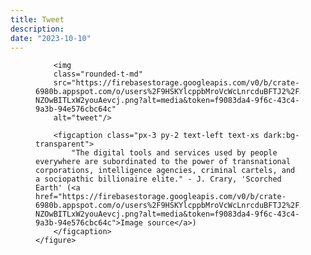```yaml
---
title: Tweet
description:
date: "2023-10-10"
---
```


<div class="md:container md:mx-auto box-border p-8 border-0 bg-slate-50 dark:bg-slate-800">
    <figure class="rounded-md shadow-2xl">

        <img 
        class="rounded-t-md" 
        src="https://firebasestorage.googleapis.com/v0/b/crate-6980b.appspot.com/o/users%2F9HSKYlcppbMroVcWcLnrcduBFTJ2%2Fimages%2F-NZOwBITLxW2youAevcj.png?alt=media&token=f9083da4-9f6c-43c4-9a3b-94e576cbc64c" 
        alt="tweet"/>

        <figcaption class="px-3 py-2 text-left text-xs dark:bg-transparent">
            "The digital tools and services used by people everywhere are subordinated to the power of transnational corporations, intelligence agencies, criminal cartels, and a sociopathic billionaire elite." - J. Crary, 'Scorched Earth' (<a href="https://firebasestorage.googleapis.com/v0/b/crate-6980b.appspot.com/o/users%2F9HSKYlcppbMroVcWcLnrcduBFTJ2%2Fimages%2F-NZOwBITLxW2youAevcj.png?alt=media&token=f9083da4-9f6c-43c4-9a3b-94e576cbc64c">Image source</a>)
        </figcaption>
    </figure>    
</div>